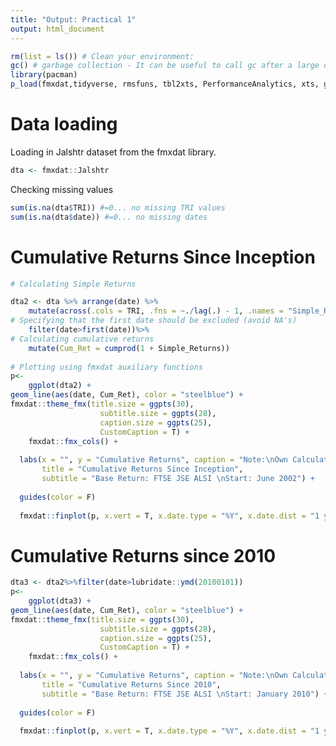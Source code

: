 ```yaml
---
title: "Output: Practical 1"
output: html_document
---
```


```r

rm(list = ls()) # Clean your environment:
gc() # garbage collection - It can be useful to call gc after a large object has been removed, as this may prompt R to return memory to the operating system.
library(pacman)
p_load(fmxdat,tidyverse, rmsfuns, tbl2xts, PerformanceAnalytics, xts, glue, lubridate)

```


# Data loading

Loading in Jalshtr dataset from the fmxdat library.

```r

dta <- fmxdat::Jalshtr
```
Checking missing values

```r
sum(is.na(dta$TRI)) #=0... no missing TRI values
sum(is.na(dta$date)) #=0... no missing dates

```


# Cumulative Returns Since Inception
```r
# Calculating Simple Returns

dta2 <- dta %>% arrange(date) %>%
    mutate(across(.cols = TRI, .fns = ~./lag(.) - 1, .names = "Simple_Returns"))%>%
# Specifying that the first date should be excluded (avoid NA's)
    filter(date>first(date))%>%
# Calculating cumulative returns
    mutate(Cum_Ret = cumprod(1 + Simple_Returns))
    
# Plotting using fmxdat auxiliary functions
p<-
    ggplot(dta2) + 
geom_line(aes(date, Cum_Ret), color = "steelblue") + 
fmxdat::theme_fmx(title.size = ggpts(30), 
                    subtitle.size = ggpts(28),
                    caption.size = ggpts(25),
                    CustomCaption = T) + 
    fmxdat::fmx_cols() + 
  
  labs(x = "", y = "Cumulative Returns", caption = "Note:\nOwn Calculations",
       title = "Cumulative Returns Since Inception",
       subtitle = "Base Return: FTSE JSE ALSI \nStart: June 2002") + 
  
  guides(color = F)
  
  fmxdat::finplot(p, x.vert = T, x.date.type = "%Y", x.date.dist = "1 year")
```


# Cumulative Returns since 2010
```r
dta3 <- dta2%>%filter(date>lubridate::ymd(20100101))
p<-
    ggplot(dta3) + 
geom_line(aes(date, Cum_Ret), color = "steelblue") + 
fmxdat::theme_fmx(title.size = ggpts(30), 
                    subtitle.size = ggpts(28),
                    caption.size = ggpts(25),
                    CustomCaption = T) + 
    fmxdat::fmx_cols() + 
  
  labs(x = "", y = "Cumulative Returns", caption = "Note:\nOwn Calculations",
       title = "Cumulative Returns Since 2010",
       subtitle = "Base Return: FTSE JSE ALSI \nStart: January 2010") + 
  
  guides(color = F)
  
  fmxdat::finplot(p, x.vert = T, x.date.type = "%Y", x.date.dist = "1 year")

```

